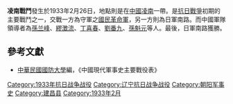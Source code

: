 {{Infobox Military Conflict|
campaign=|
image=|
caption=|
conflict=凌南戰鬥|
date=1933年2月26日|
place=[[中國|中國]][[熱河省_(中華民國)|熱河]]凌南|
result=雙方激戰|
combatant1=中華民國國民革命軍|
combatant2=日軍之中國派遣軍（關東軍）| 
commander1=[[孫蘭峰|孫蘭峰]]、繆澂流、丁喜春、劉番九、孫魁元|
commander2=－|
strength1=|
strength2=|
casualties1=|
casualties2=|
}}
'''凌南戰鬥'''發生於1933年2月26日，地點則是在[[中國|中國]][[凌南县|凌南]]一帶。是[[抗日戰爭|抗日戰爭]]初期的主要戰鬥之一，交戰一方為守軍之[[國民革命軍|國民革命軍]]，另一方則為日軍南路。而中國軍隊領導者為[[孫兰峰|孫兰峰]]、[[繆澂流|繆澂流]]、[[丁喜春|丁喜春]]、[[劉番九|劉番九]]、[[孫魁元|孫魁元]]等人。最後，日軍南路獲勝。
==參考文獻==
*[[中華民國|中華民國]][[國防大學_(臺灣)|國防大學]]編，《中國現代軍事史主要戰役表》

[[Category:1933年抗日战争战役|Category:1933年抗日战争战役]]
[[Category:辽宁抗日战争战役|Category:辽宁抗日战争战役]]
[[Category:朝阳军事史|Category:朝阳军事史]]
[[Category:建昌县|Category:建昌县]]
[[Category:1933年2月|Category:1933年2月]]